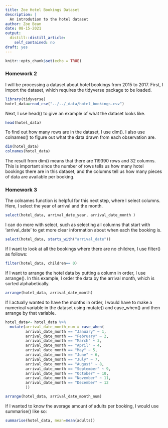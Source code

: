 ```yaml
---
title: Zoe Hotel Bookings Dataset
description: |
  An introdution to the hotel dataset
author: Zoe Bean
date: 08-15-2021
output:
  distill::distill_article:
    self_contained: no
draft: yes
---
```



```r
knitr::opts_chunk$set(echo = TRUE)
```

### Homework 2

I will be processing a dataset about hotel bookings from 2015 to 2017. First, I import the dataset, which requires the tidyverse package to be loaded.

```r
library(tidyverse)
hotel_data=read_csv("../../_data/hotel_bookings.csv")
```

Next, I use head() to give an example of what the dataset looks like.

```r
head(hotel_data)
```

To find out how many rows are in the dataset, I use dim(). I also use colnames() to figure out what the data drawn from each observation are.

```r
dim(hotel_data)
colnames(hotel_data)
```

The result from dim() means that there are 119390 rows and 32 columns. This is important since the number of rows tells us how many hotel bookings there are in this dataset, and the columns tell us how many pieces of data are available per booking. 

### Homework 3

The colnames function is helpful for this next step, where I select columns. Here, I select the year of arrival and the month. 

```r
select(hotel_data, arrival_date_year, arrival_date_month )
```

I can do more with select, such as selecting all columns that start with 'arrival_date' to get more clear information about when each the booking is.

```r
select(hotel_data, starts_with("arrival_date"))
```

If I want to look at all the bookings where there are no children, I use filter() as follows:

```r
filter(hotel_data, children== 0)
```
If I want to arrange the hotel data by putting a column in order, I use arrange(). In this example, I order the data by the arrival month, which is sorted alphabetically.

```r

arrange(hotel_data, arrival_date_month)

```
If I actually wanted to have the months in order, I would have to make a numerical variable in the dataset using mutate() and case_when() and then arrange by that variable.

```r
hotel_data<- hotel_data %>%
  mutate(arrival_date_month_num = case_when(
         arrival_date_month == "January" ~ 1,
         arrival_date_month == "February" ~ 2,
         arrival_date_month == "March" ~ 3,
         arrival_date_month == "April" ~ 4,
         arrival_date_month == "May" ~ 5,
         arrival_date_month == "June" ~ 6,
         arrival_date_month == "July" ~ 7,
         arrival_date_month == "August" ~ 8,
         arrival_date_month == "September" ~ 9,
         arrival_date_month == "October" ~ 10,
         arrival_date_month == "November" ~ 11,
         arrival_date_month == "December" ~ 12
         ))

arrange(hotel_data, arrival_date_month_num)

```

If I wanted to know the average amount of adults per booking, I would use summarise() like so:

```r
summarise(hotel_data, mean=mean(adults))
```

